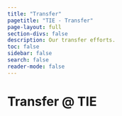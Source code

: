 ```yaml
---
title: "Transfer"
pagetitle: "TIE - Transfer"
page-layout: full
section-divs: false
description: Our transfer efforts.
toc: false
sidebar: false
search: false
reader-mode: false
---
```


# Transfer @ TIE